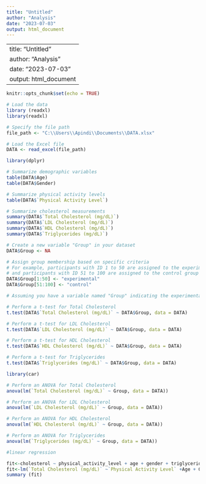 ```yaml
---
title: "Untitled"
author: "Analysis"
date: "2023-07-03"
output: html_document
---
```


---
title: "Untitled"
author: "Analysis"
date: "2023-07-03"
output: html_document
---
```r
knitr::opts_chunk$set(echo = TRUE)

# Load the data
library (readxl)
library(readxl)

# Specify the file path
file_path <- "C:\\Users\\Apindi\\Documents\\DATA.xlsx"

# Load the Excel file
DATA <- read_excel(file_path)

```




```r
library(dplyr)

# Summarize demographic variables
table(DATA$Age)
table(DATA$Gender)

# Summarize physical activity levels
table(DATA$`Physical Activity Level`)

# Summarize cholesterol measurements
summary(DATA$`Total Cholesterol (mg/dL)`)
summary(DATA$`LDL Cholesterol (mg/dL)`)
summary(DATA$`HDL Cholesterol (mg/dL)`)
summary(DATA$`Triglycerides (mg/dL)`)

```
```r
# Create a new variable "Group" in your dataset
DATA$Group <- NA

# Assign group membership based on specific criteria
# For example, participants with ID 1 to 50 are assigned to the experimental group
# and participants with ID 51 to 100 are assigned to the control group
DATA$Group[1:50] <- "experimental"
DATA$Group[51:100] <- "control"

```

```r
# Assuming you have a variable named "Group" indicating the experimental and control groups (e.g., 0 = Control, 1 = Experimental). FoR EXPERIMENTAL GROUP

# Perform a t-test for Total Cholesterol
t.test(DATA$`Total Cholesterol (mg/dL)` ~ DATA$Group, data = DATA)

# Perform a t-test for LDL Cholesterol
t.test(DATA$`LDL Cholesterol (mg/dL)` ~ DATA$Group, data = DATA)

# Perform a t-test for HDL Cholesterol
t.test(DATA$`HDL Cholesterol (mg/dL)` ~ DATA$Group, data = DATA)

# Perform a t-test for Triglycerides
t.test(DATA$`Triglycerides (mg/dL)` ~ DATA$Group, data = DATA)

```


```r
library(car)
```

```r

# Perform an ANOVA for Total Cholesterol
anova(lm(`Total Cholesterol (mg/dL)` ~ Group, data = DATA))

# Perform an ANOVA for LDL Cholesterol
anova(lm(`LDL Cholesterol (mg/dL)` ~ Group, data = DATA))

# Perform an ANOVA for HDL Cholesterol
anova(lm(`HDL Cholesterol (mg/dL)` ~ Group, data = DATA))

# Perform an ANOVA for Triglycerides
anova(lm(`Triglycerides (mg/dL)` ~ Group, data = DATA))

```

```r
#linear regression

fit<-cholesterol ~ physical_activity_level + age + gender + triglycerides
fit<-lm(`Total Cholesterol (mg/dL)` ~`Physical Activity Level` +Age + Gender, data = DATA)
summary (fit)
```